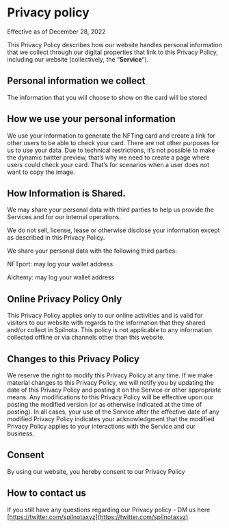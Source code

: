 
# Privacy policy

Effective as of December 28, 2022

This Privacy Policy describes how our website handles personal information that we collect through our digital properties that link to this Privacy Policy, including our website (collectively, the “**Service**”).

## **Personal information we collect**

The information that you will choose to show on the card will be stored 

## **How we use your personal information**

We use your information to generate the NFTing card and create a link for other users to be able to check your card. There are not other purposes for us to use your data. Due to technical restrictions, it’s not possible to make the dynamic twitter preview, that’s why we need to create a page where users could check your card. That’s for scenarios when a user does not want to copy the image.  

## **How Information is Shared.**

We may share your personal data with third parties to help us provide the Services and for our internal operations. 

We do not sell, license, lease or otherwise disclose your information except as described in this Privacy Policy.

We share your personal data with the following third parties:

NFTport: may log your wallet address

Alchemy: may log your wallet address

## Online Privacy Policy Only

This Privacy Policy applies only to our online activities and is valid for visitors to our website with regards to the information that they shared and/or collect in Spilnota. This policy is not applicable to any information collected offline or via channels other than this website.

## **Changes to this Privacy Policy**

We reserve the right to modify this Privacy Policy at any time. If we make material changes to this Privacy Policy, we will notify you by updating the date of this Privacy Policy and posting it on the Service or other appropriate means. Any modifications to this Privacy Policy will be effective upon our posting the modified version (or as otherwise indicated at the time of posting). In all cases, your use of the Service after the effective date of any modified Privacy Policy indicates your acknowledgment that the modified Privacy Policy applies to your interactions with the Service and our business.

## Consent

By using our website, you hereby consent to our Privacy Policy 

## **How to contact us**

If you still have any questions regarding our Privacy policy - DM us here [https://twitter.com/spilnotaxyz](https://twitter.com/spilnotaxyz)
